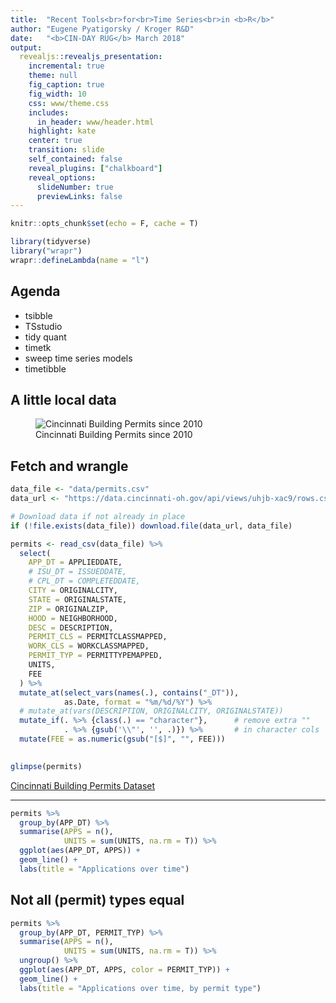 ```yaml
---
title:  "Recent Tools<br>for<br>Time Series<br>in <b>R</b>"
author: "Eugene Pyatigorsky / Kroger R&D"
date:   "<b>CIN-DAY RUG</b> March 2018"
output: 
  revealjs::revealjs_presentation:
    incremental: true
    theme: null
    fig_caption: true
    fig_width: 10
    css: www/theme.css
    includes: 
      in_header: www/header.html
    highlight: kate
    center: true
    transition: slide
    self_contained: false
    reveal_plugins: ["chalkboard"]
    reveal_options:
      slideNumber: true
      previewLinks: false
---
```


```r
knitr::opts_chunk$set(echo = F, cache = T)

library(tidyverse)
library("wrapr")
wrapr::defineLambda(name = "l")
```


## Agenda
- tsibble
- TSstudio
- tidy quant
- timetk
- sweep time series models
- timetibble



## A little local data

![Cincinnati Building Permits since 2010](figures/cinci_permits.png)

## Fetch and wrangle

```r
data_file <- "data/permits.csv"
data_url <- "https://data.cincinnati-oh.gov/api/views/uhjb-xac9/rows.csv?accessType=DOWNLOAD"

# Download data if not already in place
if (!file.exists(data_file)) download.file(data_url, data_file)

permits <- read_csv(data_file) %>% 
  select(
    APP_DT = APPLIEDDATE,
    # ISU_DT = ISSUEDDATE,
    # CPL_DT = COMPLETEDDATE,
    CITY = ORIGINALCITY,
    STATE = ORIGINALSTATE,
    ZIP = ORIGINALZIP,
    HOOD = NEIGHBORHOOD,
    DESC = DESCRIPTION,
    PERMIT_CLS = PERMITCLASSMAPPED,
    WORK_CLS = WORKCLASSMAPPED,
    PERMIT_TYP = PERMITTYPEMAPPED,
    UNITS,
    FEE
  ) %>% 
  mutate_at(select_vars(names(.), contains("_DT")),
            as.Date, format = "%m/%d/%Y") %>% 
  # mutate_at(vars(DESCRIPTION, ORIGINALCITY, ORIGINALSTATE))
  mutate_if(. %>% {class(.) == "character"},      # remove extra ""
            . %>% {gsub('\\"', '', .)}) %>%       # in character cols
  mutate(FEE = as.numeric(gsub("[$]", "", FEE)))
  
```


```r
glimpse(permits)
```

[Cincinnati Building Permits Dataset](https://data.cincinnati-oh.gov/Thriving-Healthy-Neighborhoods/Cincinnati-Building-Permits/uhjb-xac9/data)


----
```r
permits %>% 
  group_by(APP_DT) %>% 
  summarise(APPS = n(),
            UNITS = sum(UNITS, na.rm = T)) %>% 
  ggplot(aes(APP_DT, APPS)) + 
  geom_line() + 
  labs(title = "Applications over time")
```

## Not all (permit) types equal

```r
permits %>% 
  group_by(APP_DT, PERMIT_TYP) %>%
  summarise(APPS = n(),
            UNITS = sum(UNITS, na.rm = T)) %>%
  ungroup() %>% 
  ggplot(aes(APP_DT, APPS, color = PERMIT_TYP)) + 
  geom_line() + 
  labs(title = "Applications over time, by permit type")
```
